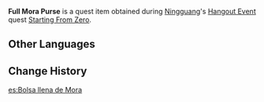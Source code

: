 {{Item Infobox
|id           = 101668
|image        = Item Bag of Mora.png
|type         = Quest Items
|description  = A Mora purse you found in a treasure chest. Compared to the previous purse you found, this one provides a decent amount more comfort.
|source1      = [[Starting From Zero]]
}}
'''Full Mora Purse''' is a quest item obtained during [[Ningguang]]'s [[Hangout Events|Hangout Event]] quest [[Starting From Zero]].

==Other Languages==
{{Other Languages
|default_hidden = 1
|en      = Full Mora Purse
|zhs     = 充实的摩拉袋
|zhs_rm  = Chōngshí de Mólā Dài
|zht     = 充實的摩拉袋
|zht_rm  = Chōngshí de Mólā Dài
|ja      = どっさりとしたモラ袋
|ja_rm   = Dossari to Shita Mora Bukuro
|ko      = 묵직한 모라 주머니
|ko_rm   = Mukjikhan Mora Jumeoni
|es      = Bolsa llena de Mora
|fr      = Bourse de moras remplie
|ru      = Увесистый кошелёк с морой
|th      = ถุงใส่ Mora ที่แน่นปึ้ก
|th_rm   = 
|vi      = Túi Mora Đầy Tràn
|de      = Gefüllter Mora-Geldbeutel
|id      = Dompet Mora yang Berat
|pt      = Saco de Mora Cheio
|tr      = Dolu Mora Kesesi
|it      = Sacchetto di Mora pesante
}}

==Change History==
{{Change History|2.4}}

[[es:Bolsa llena de Mora]]